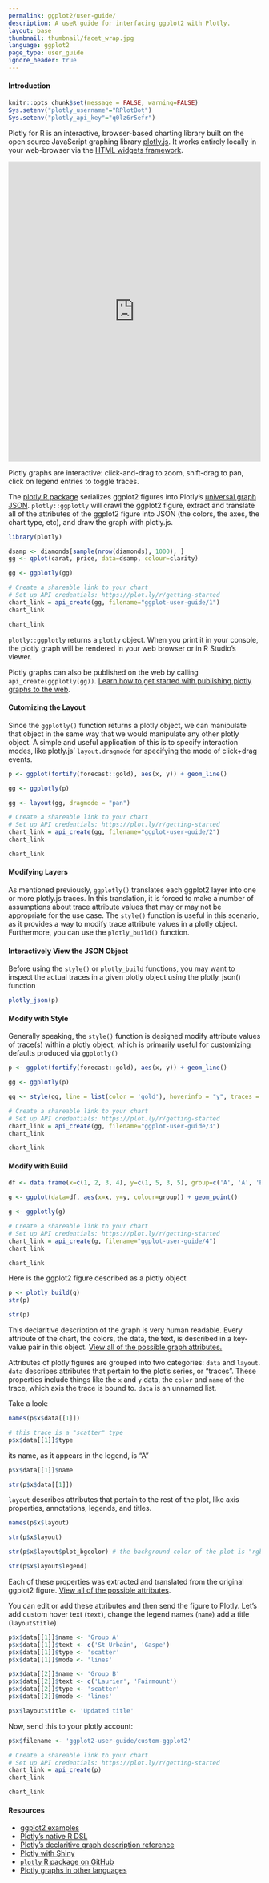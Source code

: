 ```yaml
---
permalink: ggplot2/user-guide/
description: A useR guide for interfacing ggplot2 with Plotly.
layout: base
thumbnail: thumbnail/facet_wrap.jpg
language: ggplot2
page_type: user_guide
ignore_header: true
---
```


#### Introduction

```r
knitr::opts_chunk$set(message = FALSE, warning=FALSE)
Sys.setenv("plotly_username"="RPlotBot")
Sys.setenv("plotly_api_key"="q0lz6r5efr")
```

Plotly for R is an interactive, browser-based charting library built on the open source JavaScript graphing library <a href="https://plot.ly/javascript" target="_blank">plotly.js</a>. It works entirely locally in your web-browser via the <a target="_blank" href="http://www.htmlwidgets.org/">HTML widgets framework</a>.

<iframe src="https://plot.ly/~RPlotBot/1772.embed" width="100%" height="600px" style="border: none;"></iframe>

Plotly graphs are interactive: click-and-drag to zoom, shift-drag to pan, click on legend entries to toggle traces.

The [plotly R package](https://github.com/ropensci/plotly) serializes ggplot2 figures into Plotly's <a target="_blank" href="http://help.plot.ly/json-chart-schema/">universal graph JSON</a>. `plotly::ggplotly` will crawl the ggplot2 figure, extract and translate all of the attributes of the ggplot2 figure into JSON (the colors, the axes, the chart type, etc), and draw the graph with plotly.js.

```r
library(plotly)

dsamp <- diamonds[sample(nrow(diamonds), 1000), ]
gg <- qplot(carat, price, data=dsamp, colour=clarity)

gg <- ggplotly(gg)

# Create a shareable link to your chart
# Set up API credentials: https://plot.ly/r/getting-started
chart_link = api_create(gg, filename="ggplot-user-guide/1")
chart_link
```

```r
chart_link
```

`plotly::ggplotly` returns a `plotly` object. When you print it in your console, the plotly graph will be rendered in your web browser or in R Studio's viewer.

Plotly graphs can also be published on the web by calling `api_create(ggplotly(gg))`. [Learn how to get started with publishing plotly graphs to the web](https://plot.ly/r/).

#### Cutomizing the Layout

Since the `ggplotly()` function returns a plotly object, we can manipulate that object in the same way that we would manipulate any other plotly object. A simple and useful application of this is to specify interaction modes, like plotly.js' `layout.dragmode` for specifying the mode of click+drag events.


```r
p <- ggplot(fortify(forecast::gold), aes(x, y)) + geom_line()

gg <- ggplotly(p)

gg <- layout(gg, dragmode = "pan")

# Create a shareable link to your chart
# Set up API credentials: https://plot.ly/r/getting-started
chart_link = api_create(gg, filename="ggplot-user-guide/2")
chart_link
```

```r
chart_link
```

#### Modifying Layers

As mentioned previously, `ggplotly()` translates each ggplot2 layer into one or more plotly.js traces. In this translation, it is forced to make a number of assumptions about trace attribute values that may or may not be appropriate for the use case. The `style()` function is useful in this scenario, as it provides a way to modify trace attribute values in a plotly object. Furthermore, you can use the `plotly_build()` function.

#### Interactively View the JSON Object

Before using the `style()` or `plotly_build` functions, you may want to inspect the actual traces in a given plotly object using the plotly_json() function

```r
plotly_json(p)
```

#### Modify with Style

Generally speaking, the `style()` function is designed modify attribute values of trace(s) within a plotly object, which is primarily useful for customizing defaults produced via `ggplotly()`

```r
p <- ggplot(fortify(forecast::gold), aes(x, y)) + geom_line()

gg <- ggplotly(p)

gg <- style(gg, line = list(color = 'gold'), hoverinfo = "y", traces = 1)

# Create a shareable link to your chart
# Set up API credentials: https://plot.ly/r/getting-started
chart_link = api_create(gg, filename="ggplot-user-guide/3")
chart_link
```

```r
chart_link
```

#### Modify with Build

```r
df <- data.frame(x=c(1, 2, 3, 4), y=c(1, 5, 3, 5), group=c('A', 'A', 'B', 'B'))

g <- ggplot(data=df, aes(x=x, y=y, colour=group)) + geom_point()

g <- ggplotly(g)

# Create a shareable link to your chart
# Set up API credentials: https://plot.ly/r/getting-started
chart_link = api_create(g, filename="ggplot-user-guide/4")
chart_link
```

```r
chart_link
```

Here is the ggplot2 figure described as a plotly object

```r
p <- plotly_build(g)
str(p)
```

```r
str(p)
```

This declaritive description of the graph is very human readable. Every attribute of the chart, the colors, the data, the text, is described in a key-value pair in this object. [View all of the possible graph attributes.](https://plot.ly/r/reference)

Attributes of plotly figures are grouped into two categories: `data` and `layout`. `data` describes attributes that pertain to the plot's series, or "traces". These properties include things like the `x` and `y` data, the `color` and `name` of the trace, which axis the trace is bound to. `data` is an unnamed list.

Take a look:

```r
names(p$x$data[[1]])

# this trace is a "scatter" type
p$x$data[[1]]$type
```

its name, as it appears in the legend, is "A"

```r
p$x$data[[1]]$name
```

```r
str(p$x$data[[1]])
```

`layout` describes attributes that pertain to the rest of the plot, like axis properties, annotations, legends, and titles.

```r
names(p$x$layout)

str(p$x$layout)

str(p$x$layout$plot_bgcolor) # the background color of the plot is "rgb(229,229,229)"

str(p$x$layout$legend)
```

Each of these properties was extracted and translated from the original ggplot2 figure. [View all of the possible attributes](https://plot.ly/r/reference).

You can edit or add these attributes and then send the figure to Plotly. Let's add custom hover text (`text`), change the legend names (`name`) add a title (`layout$title`)

```r
p$x$data[[1]]$name <- 'Group A'
p$x$data[[1]]$text <- c('St Urbain', 'Gaspe')
p$x$data[[1]]$type <- 'scatter'
p$x$data[[1]]$mode <- 'lines'

p$x$data[[2]]$name <- 'Group B'
p$x$data[[2]]$text <- c('Laurier', 'Fairmount')
p$x$data[[2]]$type <- 'scatter'
p$x$data[[2]]$mode <- 'lines'

p$x$layout$title <- 'Updated title'
```

Now, send this to your plotly account:

```r
p$x$filename <- 'ggplot2-user-guide/custom-ggplot2'

# Create a shareable link to your chart
# Set up API credentials: https://plot.ly/r/getting-started
chart_link = api_create(p)
chart_link
```

```r
chart_link
```

#### Resources

- [ggplot2 examples](https://plot.ly/ggplot2)
- [Plotly's native R DSL](https://plot.ly/r)
- [Plotly's declaritive graph description reference](https://plot.ly/r/reference)
- [Plotly with Shiny](https://plot.ly/r/shiny-tutorial)
- [`plotly` R package on GitHub](https://github.com/ropensci/plotly)
- [Plotly graphs in other languages](https://plot.ly/api)
